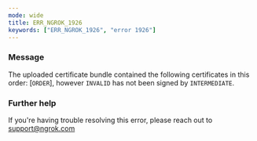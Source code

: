 ```yaml
---
mode: wide
title: ERR_NGROK_1926
keywords: ["ERR_NGROK_1926", "error 1926"]
---
```


### Message

The uploaded certificate bundle contained the following certificates in this order: [`ORDER`], however `INVALID` has not been signed by `INTERMEDIATE`.

### Further help

If you're having trouble resolving this error, please reach out to [support@ngrok.com](mailto:support@ngrok.com?subject=Help%20with%20ERR_NGROK_1926)
